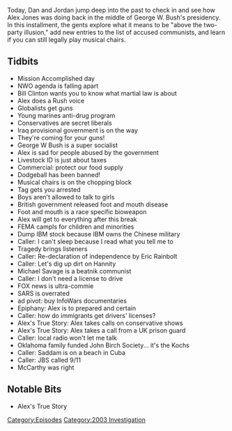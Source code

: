 {{DEFAULTSORT:
    #_EPISODE_0544:May 1, 2003
}}{{Episode
    | title           = May 1, 2003
    | caption         = Listen to this episode on [https://knowledgefight.libsyn.com/544-may-1-2003 Libsyn] [https://open.spotify.com/episode/18LxcNTqRHLNdK2HEDOGjC Spotify]
    | episodeNumber   = 544
    | length          = 01:48:10
    | airDate         = March 29, 2021
    | coverageDate    = May 1, 2003
    | episodeType     = [[:Category:2003 Investigation|2003 Investigation]]
    | appearance      = [[Rush Limbaugh]], [[George W Bush]], [[Eric Rainbolt]], [[Sean Hannity]], [[Michael Savage]], [[Joseph McCarthy]]
    | oocDrop         = What do you think about them apples?
    | previousEpisode = [[543: March 23-24, 2021]]
    | nextEpisode     = [[545: March 30-31, 2021]]
}}

{{Stub}}

Today, Dan and Jordan jump deep into the past to check in and see how Alex Jones was doing back in the middle of George W. Bush's presidency. In this installment, the gents explore what it means to be "above the two-party illusion," add new entries to the list of accused communists, and learn if you can still legally play musical chairs.

==Tidbits==

*Mission Accomplished day
*NWO agenda is falling apart
*Bill Clinton wants you to know what martial law is about
*Alex does a Rush voice
*Globalists get guns
*Young marines anti-drug program
*Conservatives are secret liberals
*Iraq provisional government is on the way
*They're coming for your guns!
*George W Bush is a super socialist
*Alex is sad for people abused by the government
*Livestock ID is just about taxes
*Commercial: protect our food supply
*Dodgeball has been banned!
*Musical chairs is on the chopping block
*Tag gets you arrested
*Boys aren't allowed to talk to girls
*British government released foot and mouth disease
*Foot and mouth is a race specific bioweapon
*Alex will get to everything after this break
*FEMA campls for children and minorities
*Dump IBM stock because IBM owns the Chinese military
*Caller: I can't sleep because I read what you tell me to
*Tragedy brings listeners
*Caller: Re-declaration of independence by Eric Rainbolt
*Caller: Let's dig up dirt on Hannity
*Michael Savage is a beatnik communist
*Caller: I don't need a license to drive
*FOX news is ultra-commie
*SARS is overrated
*ad pivot: buy InfoWars documentaries
*Epiphany: Alex is to prepared and certain
*Caller: how do immigrants get drivers' licenses?
*Alex's True Story: Alex takes calls on conservative shows
*Alex's True Story: Alex takes a call from a UK prison guard
*Caller: local radio won't let me talk
*Oklahoma family funded John Birch Society... it's the Kochs
*Caller: Saddam is on a beach in Cuba
*Caller: JBS called 9/11
*McCarthy was right

==Notable Bits==

*Alex's True Story

[[Category:Episodes]]
[[Category:2003 Investigation]]
